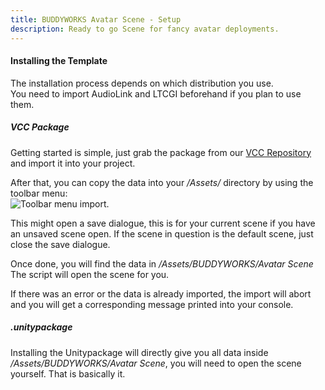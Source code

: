 ```yaml
---
title: BUDDYWORKS Avatar Scene - Setup
description: Ready to go Scene for fancy avatar deployments.
---
```


#### Installing the Template

The installation process depends on which distribution you use.  
You need to import AudioLink and LTCGI beforehand if you plan to use them.

##### VCC Package
Getting started is simple, just grab the package from our <a href="https://repo.buddyworks.wtf">VCC Repository</a> and import it into your project.  

After that, you can copy the data into your */Assets/* directory by using the toolbar menu:  
![Toolbar menu import.](./img/001.png)  

This might open a save dialogue, this is for your current scene if you have an unsaved scene open.
If the scene in question is the default scene, just close the save dialogue.

Once done, you will find the data in */Assets/BUDDYWORKS/Avatar Scene*  
The script will open the scene for you.

<Aside> If there was an error or the data is already imported, the import will abort and you will get a corresponding message printed into your console.</Aside>

##### .unitypackage
Installing the Unitypackage will directly give you all data inside */Assets/BUDDYWORKS/Avatar Scene*, you will need to open the scene yourself. That is basically it.